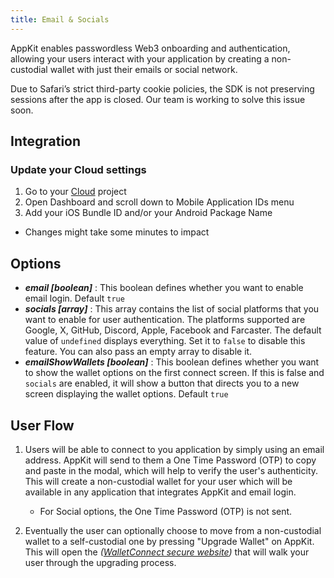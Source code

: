 ```yaml
---
title: Email & Socials
---
```


AppKit enables passwordless Web3 onboarding and authentication, allowing your users interact with your application by creating a non-custodial wallet with just their emails or social network.

<Note>

Due to Safari’s strict third-party cookie policies, the SDK is not preserving sessions after the app is closed. Our team is working to solve this issue soon.

</Note>

## Integration

### Update your Cloud settings
1. Go to your [Cloud](https://cloud.reown.com) project
2. Open Dashboard and scroll down to Mobile Application IDs menu
3. Add your iOS Bundle ID and/or your Android Package Name
* Changes might take some minutes to impact


## Options

- **_email [boolean]_** : This boolean defines whether you want to enable email login. Default `true`
- **_socials [array]_** : This array contains the list of social platforms that you want to enable for user authentication. The platforms supported are Google, X, GitHub, Discord, Apple, Facebook and Farcaster. The default value of `undefined` displays everything. Set it to `false` to disable this feature. You can also pass an empty array to disable it.
- **_emailShowWallets [boolean]_** : This boolean defines whether you want to show the wallet options on the first connect screen. If this is false and `socials` are enabled, it will show a button that directs you to a new screen displaying the wallet options. Default `true`

## User Flow

1. Users will be able to connect to you application by simply using an email address. AppKit will send to them a One Time Password (OTP) to copy and paste in the modal, which will help to
   verify the user's authenticity. This will create a non-custodial wallet for your user which will be available in any application that integrates AppKit and email login.

   - For Social options, the One Time Password (OTP) is not sent.

2. Eventually the user can optionally choose to move from a non-custodial wallet to a self-custodial one by pressing "Upgrade Wallet" on AppKit.
   This will open the _([WalletConnect secure website](https://secure.walletconnect.com/dashboard))_ that will walk your user through the upgrading process.

